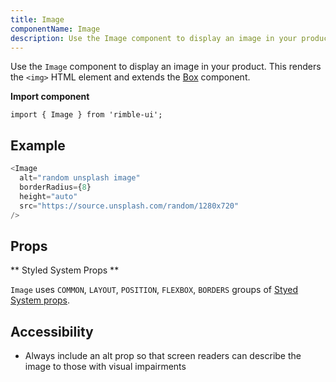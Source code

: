 ```yaml
---
title: Image
componentName: Image
description: Use the Image component to display an image in your product. This renders the `<img>` HTML element.
---
```


Use the `Image` component to display an image in your product. This renders the `<img>` HTML element and extends the [Box](/components/rimble-ui/Box) component.

**Import component**

```lang=jsx
import { Image } from 'rimble-ui';
```

## Example

```js is=react-live
<Image
  alt="random unsplash image"
  borderRadius={8}
  height="auto"
  src="https://source.unsplash.com/random/1280x720"
/>
```

## Props

<PropsTable propMetaData={props.propMetaData} />

** Styled System Props **

`Image` uses `COMMON`, `LAYOUT`, `POSITION`, `FLEXBOX`, `BORDERS` groups of [Styed System props](/components/rimble-ui/system-props).

## Accessibility

- Always include an alt prop so that screen readers can describe the image to those with visual impairments
